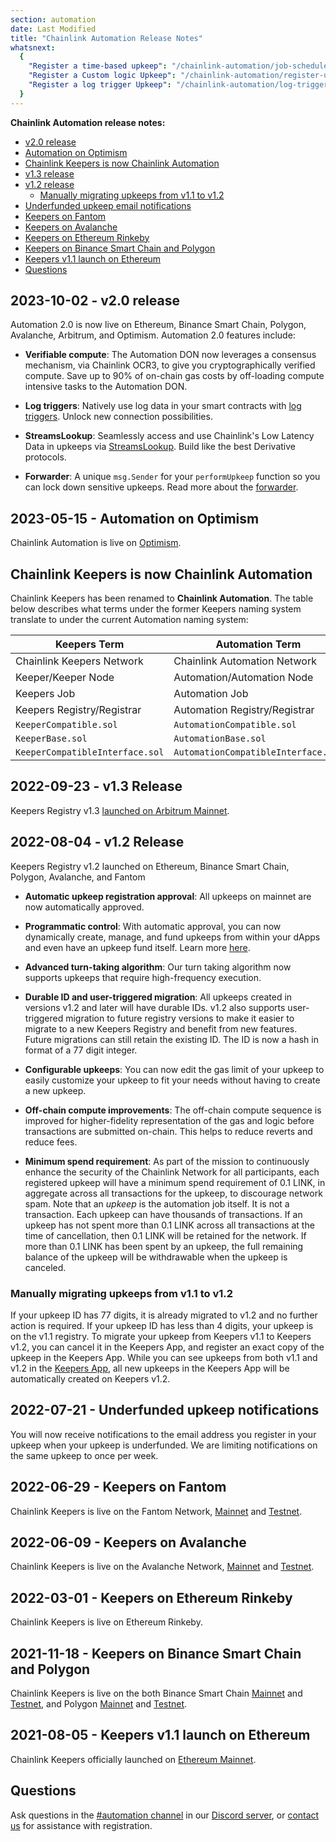 ```yaml
---
section: automation
date: Last Modified
title: "Chainlink Automation Release Notes"
whatsnext:
  {
    "Register a time-based upkeep": "/chainlink-automation/job-scheduler",
    "Register a Custom logic Upkeep": "/chainlink-automation/register-upkeep",
    "Register a log trigger Upkeep": "/chainlink-automation/log-trigger/",
  }
---
```


**Chainlink Automation release notes:**

- [v2.0 release](#2023-10-02---v20-release)
- [Automation on Optimism](#2023-05-15---automation-on-optimism)
- [Chainlink Keepers is now Chainlink Automation](#chainlink-keepers-is-now-chainlink-automation)
- [v1.3 release](#2022-09-23---v13-release)
- [v1.2 release](#2022-08-04---v12-release)
  - [Manually migrating upkeeps from v1.1 to v1.2](#manually-migrating-upkeeps-from-v11-to-v12)
- [Underfunded upkeep email notifications](#2022-07-21---underfunded-upkeep-notifications)
- [Keepers on Fantom](#2022-06-29---keepers-on-fantom)
- [Keepers on Avalanche](#2022-06-09---keepers-on-avalanche)
- [Keepers on Ethereum Rinkeby](#2022-03-01---keepers-on-ethereum-rinkeby)
- [Keepers on Binance Smart Chain and Polygon](#2021-11-18---keepers-on-binance-smart-chain-and-polygon)
- [Keepers v1.1 launch on Ethereum](#2021-08-05---keepers-v11-launch-on-ethereum)
- [Questions](#questions)

## 2023-10-02 - v2.0 release

Automation 2.0 is now live on Ethereum, Binance Smart Chain, Polygon, Avalanche, Arbitrum, and Optimism. Automation 2.0 features include:

- **Verifiable compute**: The Automation DON now leverages a consensus mechanism, via Chainlink OCR3, to give you cryptographically verified compute. Save up to 90% of on-chain gas costs by off-loading compute intensive tasks to the Automation DON.

- **Log triggers**: Natively use log data in your smart contracts with [log triggers](/chainlink-automation/log-trigger). Unlock new connection possibilities.

- **StreamsLookup**: Seamlessly access and use Chainlink's Low Latency Data in upkeeps via [StreamsLookup](/chainlink-automation/automation-interfaces#streamslookupcompatibleinterface). Build like the best Derivative protocols.

- **Forwarder**: A unique `msg.Sender` for your `performUpkeep` function so you can lock down sensitive upkeeps. Read more about the [forwarder](/chainlink-automation/forwarder).

## 2023-05-15 - Automation on Optimism

Chainlink Automation is live on [Optimism](/chainlink-automation/supported-networks#optimism).

## Chainlink Keepers is now Chainlink Automation

Chainlink Keepers has been renamed to **Chainlink Automation**. The table below describes what terms under the former Keepers naming system translate to under the current Automation naming system:

| Keepers Term                    | Automation Term                     |
| ------------------------------- | ----------------------------------- |
| Chainlink Keepers Network       | Chainlink Automation Network        |
| Keeper/Keeper Node              | Automation/Automation Node          |
| Keepers Job                     | Automation Job                      |
| Keepers Registry/Registrar      | Automation Registry/Registrar       |
| `KeeperCompatible.sol`          | `AutomationCompatible.sol`          |
| `KeeperBase.sol`                | `AutomationBase.sol`                |
| `KeeperCompatibleInterface.sol` | `AutomationCompatibleInterface.sol` |

## 2022-09-23 - v1.3 Release

Keepers Registry v1.3 [launched on Arbitrum Mainnet](/chainlink-automation/supported-networks/#arbitrum).

## 2022-08-04 - v1.2 Release

Keepers Registry v1.2 launched on Ethereum, Binance Smart Chain, Polygon, Avalanche, and Fantom

- **Automatic upkeep registration approval**: All upkeeps on mainnet are now automatically approved.

- **Programmatic control**: With automatic approval, you can now dynamically create, manage, and fund upkeeps from within your dApps and even have an upkeep fund itself. Learn more [here](/chainlink-automation/register-upkeep-in-contract).

- **Advanced turn-taking algorithm**: Our turn taking algorithm now supports upkeeps that require high-frequency execution.

- **Durable ID and user-triggered migration**: All upkeeps created in versions v1.2 and later will have durable IDs. v1.2 also supports user-triggered migration to future registry versions to make it easier to migrate to a new Keepers Registry and benefit from new features. Future migrations can still retain the existing ID. The ID is now a hash in format of a 77 digit integer.

- **Configurable upkeeps**: You can now edit the gas limit of your upkeep to easily customize your upkeep to fit your needs without having to create a new upkeep.

- **Off-chain compute improvements**: The off-chain compute sequence is improved for higher-fidelity representation of the gas and logic before transactions are submitted on-chain. This helps to reduce reverts and reduce fees.

- **Minimum spend requirement**: As part of the mission to continuously enhance the security of the Chainlink Network for all participants, each registered upkeep will have a minimum spend requirement of 0.1 LINK, in aggregate across all transactions for the upkeep, to discourage network spam. Note that an _upkeep_ is the automation job itself. It is not a transaction. Each upkeep can have thousands of transactions. If an upkeep has not spent more than 0.1 LINK across all transactions at the time of cancellation, then 0.1 LINK will be retained for the network. If more than 0.1 LINK has been spent by an upkeep, the full remaining balance of the upkeep will be withdrawable when the upkeep is canceled.

### Manually migrating upkeeps from v1.1 to v1.2

If your upkeep ID has 77 digits, it is already migrated to v1.2 and no further action is required. If your upkeep ID has less than 4 digits, your upkeep is on the v1.1 registry. To migrate your upkeep from Keepers v1.1 to Keepers v1.2, you can cancel it in the Keepers App, and register an exact copy of the upkeep in the Keepers App. While you can see upkeeps from both v1.1 and v1.2 in the [Keepers App](https://automation.chain.link), all new upkeeps in the Keepers App will be automatically created on Keepers v1.2.

## 2022-07-21 - Underfunded upkeep notifications

You will now receive notifications to the email address you register in your upkeep when your upkeep is underfunded. We are limiting notifications on the same upkeep to once per week.

## 2022-06-29 - Keepers on Fantom

Chainlink Keepers is live on the Fantom Network, [Mainnet](https://automation.chain.link/fantom) and [Testnet](https://automation.chain.link/fantom-testnet).

## 2022-06-09 - Keepers on Avalanche

Chainlink Keepers is live on the Avalanche Network, [Mainnet](https://automation.chain.link/avalanche) and [Testnet](https://automation.chain.link/fuji).

## 2022-03-01 - Keepers on Ethereum Rinkeby

Chainlink Keepers is live on Ethereum Rinkeby.

## 2021-11-18 - Keepers on Binance Smart Chain and Polygon

Chainlink Keepers is live on the both Binance Smart Chain [Mainnet](https://automation.chain.link/bsc) and [Testnet](https://automation.chain.link/bnb-chain-testnet), and Polygon [Mainnet](https://automation.chain.link/polygon) and [Testnet](https://automation.chain.link/mumbai).

## 2021-08-05 - Keepers v1.1 launch on Ethereum

Chainlink Keepers officially launched on [Ethereum Mainnet](https://keepers.chain.link/mainnet).

## Questions

Ask questions in the [#automation channel](https://discord.com/channels/592041321326182401/821350860302581771) in our [Discord server](https://discord.gg/qj9qarT), or [contact us](https://forms.gle/WadxnzzjHPtta5Zd9) for assistance with registration.
